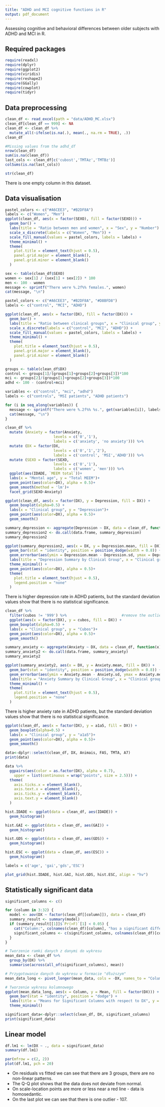 ```yaml
---
title: "ADHD and MCI cognitive functions in R"
output: pdf_document
---
```


Assessing cognitive and behavioral differences between older subjects with ADHD and MCI in R.

## Required packages

```r
require(readxl)
require(dplyr)
require(ggplot2)
require(viridis)
require(reshape2)
require(GGally)
require(cowplot)
require(tidyr)
```

## Data preprocessing

```r
clean_df <- read_excel(path = "data/ADHD_MC.xlsx")
clean_df[clean_df == 999] <- NA
clean_df <- clean_df %>%
  mutate_all(~ifelse(is.na(.), mean(., na.rm = TRUE), .))
clean_df
```

```r
#Missing values from the adhd_df
nrow(clean_df)
sum(is.na(clean_df))
last_cols <- clean_df[c('cubost','TMTAz','TMTBz')]
colSums(is.na(last_cols))
```

```r
str(clean_df)
```

There is one empty column in this dataset.

## Data visualisation

```r
pastel_colors <- c("#A6CEE3", "#B2DF8A")
labels <- c("Women", "Men")
ggplot(clean_df, aes(x = factor(SEXO), fill = factor(SEXO))) +
  geom_bar() +
  labs(title = "Ratio between men and women", x = "Sex", y = "Number") +
  scale_x_discrete(labels = c("Women", "Men")) +
  scale_fill_manual(values = pastel_colors, labels = labels) +
  theme_minimal() +
  theme(
    plot.title = element_text(hjust = 0.5),
    panel.grid.major = element_blank(),
    panel.grid.minor = element_blank()
  )
```

```r
sex <- table(clean_df$SEXO)
women <- sex[1] / (sex[1] + sex[2]) * 100
men <- 100 - women
message <- sprintf("There were %.2f%% females.", women)
cat(message, "\n")
```

```r
pastel_colors <- c("#A6CEE3", "#B2DF8A", "#D8BFD8")
labels <- c("control", "MCI", "ADHD")

ggplot(clean_df, aes(x = factor(DX), fill = factor(DX))) +
  geom_bar() +
  labs(title = "Ratio between clinical groups", x = "Clinical group", y = "Number") +
  scale_x_discrete(labels = c("control", "MCI", "ADHD")) +
  scale_fill_manual(values = pastel_colors, labels = labels) +  
  theme_minimal() +
  theme(
    plot.title = element_text(hjust = 0.5),  
    panel.grid.major = element_blank(),      
    panel.grid.minor = element_blank()       
  )
```

```r
groups <- table(clean_df$DX)
control <- groups[1]/(groups[1]+groups[2]+groups[3])*100
mci <- groups[2]/(groups[1]+groups[2]+groups[3])*100
adhd <- 100 - (control+mci)

variables <- c("control", "mci", "adhd")
labels <- c("controls", "MSI patients", "ADHD patients")

for (i in seq_along(variables)) {
  message <- sprintf("There were %.2f%% %s.", get(variables[i]), labels[i])
  cat(message, "\n")
}
```

```r
clean_df %>%
  mutate (Anxiety = factor(Anxiety,
                      levels = c('0','1'),
                      labels = c('anxiety', 'no anxiety'))) %>%
  mutate (DX = factor(DX,
                      levels = c('0','1','2'),
                      labels = c('control', 'MSI','ADHD'))) %>%
  mutate (SEXO = factor(SEXO,
                      levels = c('0','1'),
                      labels = c('women', 'men'))) %>%
  ggplot(aes(IDADE, `MEEM total`))+
  labs(x = "Mental age", y = "Total MEEM")+
  geom_point(aes(color=DX), alpha = 0.5)+
  geom_smooth(method = 'lm')+
  facet_grid(SEXO~Anxiety)
```

```r
ggplot(clean_df, aes(x = factor(DX), y = Depression, fill = DX)) +
  geom_boxplot(alpha=0.5) +
  labs(x = "Clinical group", y = "Depression")+ 
  geom_point(aes(color=DX), alpha = 0.5)+
  geom_smooth()
```

```r
summary_depression <- aggregate(Depression ~ DX, data = clean_df, function(x) c(mean = mean(x), sd = sd(x)))
summary_depression2 <- do.call(data.frame, summary_depression)
summary_depression2
```

```r
ggplot(summary_depression2, aes(x = DX, y = Depression.mean, fill = DX)) +
  geom_bar(stat = "identity", position = position_dodge(width = 0.8)) +
  geom_errorbar(aes(ymin = Depression.mean - Depression.sd, ymax = Depression.mean + Depression.sd), width = 0.2, position = position_dodge(width = 0.8)) +
  labs(title = "Depression Summary by Clinical Group", x = "Clinical group", y = "Mean Depression Score") +
  theme_minimal() +
  geom_point(aes(color=DX), alpha = 0.5)+
  theme(
    plot.title = element_text(hjust = 0.5),
    legend.position = "none" 
  )
```

There is higher depression rate in ADHD patients, but the standard deviation values show that there is no statistical significance.

```r
clean_df %>%
  filter(cubos != '999') %>%                         #remove the outlier
  ggplot(aes(x = factor(DX), y = cubos, fill = DX)) +
  geom_boxplot(alpha=0.5) +
  labs(x = "Clinical group", y = "Cubos")+ 
  geom_point(aes(color=DX), alpha = 0.5)+
  geom_smooth()
```

```r
summary_anxiety <- aggregate(Anxiety ~ DX, data = clean_df, function(x) c(mean = mean(x), sd = sd(x)))
summary_anxiety2 <- do.call(data.frame, summary_anxiety)
summary_anxiety2
```

```r
ggplot(summary_anxiety2, aes(x = DX, y = Anxiety.mean, fill = DX)) +
  geom_bar(stat = "identity", position = position_dodge(width = 0.8)) +
  geom_errorbar(aes(ymin = Anxiety.mean - Anxiety.sd, ymax = Anxiety.mean + Anxiety.sd), width = 0.2, position = position_dodge(width = 0.8)) +
  labs(title = "Anxiety Summary by Clinical Group", x = "Clinical group", y = "Mean Anxiety Score") +
  theme_minimal() +
  theme(
    plot.title = element_text(hjust = 0.5),
    legend.position = "none" 
  )
```

There is higher anxiety rate in ADHD patients, but the standard deviation values show that there is no statistical significance.

```r
ggplot(clean_df, aes(x = factor(DX), y = a1a5, fill = DX)) +
  geom_boxplot(alpha=0.5) +
  labs(x = "Clinical group", y = "a1a5")+ 
  geom_point(aes(color=DX), alpha = 0.5)+
  geom_smooth()
```

```r
data<-dplyr::select(clean_df, DX, Animais, FAS, TMTA, A7)
print(data)
```

```r
data %>%
  ggpairs(aes(color = as.factor(DX), alpha = 0.7),
    upper = list(continuous = wrap("points", size = 2.5))) +
  theme(
    axis.ticks.x = element_blank(),
    axis.text.x = element_blank(),
    axis.ticks.y = element_blank(),
    axis.text.y = element_blank()
  )
```

```r
hist.IDADE <- ggplot(data = clean_df, aes(IDADE)) +
  geom_histogram()

hist.GAI <- ggplot(data = clean_df, aes(GAI)) +
  geom_histogram()

hist.GDS <- ggplot(data = clean_df, aes(GDS)) +
  geom_histogram()

hist.ESC <- ggplot(data = clean_df, aes(ESC)) +
  geom_histogram()

labels = c('age', 'gai','gds','ESC')

plot_grid(hist.IDADE, hist.GAI, hist.GDS, hist.ESC, align = "hv")
```

## Statistically significant data

```r
significant_columns <- c()

for (column in 3:32) {
  model <- aov(DX ~ factor(clean_df[[column]]), data = clean_df)
  summary_result <- summary(model)
  if (summary_result[[1]]$`Pr(>F)`[1] < 0.05) {
    cat("Column:", colnames(clean_df)[column], "has a significant difference.\n")
    significant_columns <- c(significant_columns, colnames(clean_df)[column])
  }
}
```

```r
# Tworzenie ramki danych z danymi do wykresu
mean_data <- clean_df %>%
  group_by(DX) %>%
  summarise(across(all_of(significant_columns), mean))

# Przygotowanie danych do wykresu w formacie "dłuższym"
mean_data_long <- pivot_longer(mean_data, cols = -DX, names_to = "Column", values_to = "Mean")

# Tworzenie wykresu kolumnowego
ggplot(mean_data_long, aes(x = Column, y = Mean, fill = factor(DX))) +
  geom_bar(stat = "identity", position = "dodge") +
  labs(title = "Means for Significant Columns with respect to DX", y = "Mean", fill = "DX") +
  theme_minimal()
```

```r
significant_data<-dplyr::select(clean_df, DX, significant_columns)
print(significant_data)
```

## Linear model

```r
df.lm1 <- lm(DX ~ ., data = significant_data)
summary(df.lm1)
```

```r
par(mfrow = c(2, 2))
plot(df.lm1, pch = 20)
```

-   On residuals vs fitted we can see that there are 3 groups, there are no non-linear patterns.
-   The Q-Q plot shows that the data does not deviate from normal.
-   On scale-location points are more or less near a red line - data is homosedantic.
-   On the last plot we can see that there is one outlier - 107.
